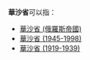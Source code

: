 '''華沙省'''可以指：
* [[華沙省_(俄羅斯帝國)|華沙省 (俄羅斯帝國)]]
* [[華沙省_(1945-1998)|華沙省 (1945-1998)]]
* [[華沙省_(1919-1939)|華沙省 (1919-1939)]]
{{disambig|Cat=三字地名消歧义}}